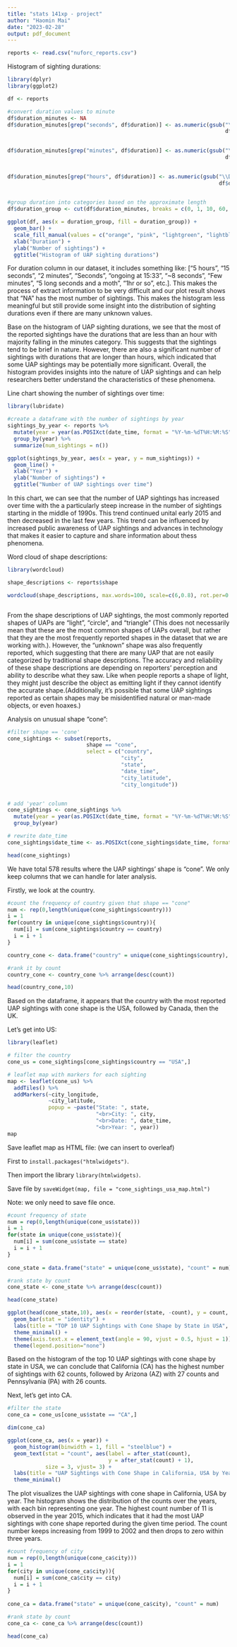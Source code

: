 ```yaml
---
title: "stats 141xp - project"
author: "Haomin Mai"
date: "2023-02-28"
output: pdf_document
---
```



```r

reports <- read.csv("nuforc_reports.csv")

```


Histogram of sighting durations:

```r
library(dplyr)
library(ggplot2)

df <- reports

#convert duration values to minute
df$duration_minutes <- NA
df$duration_minutes[grep("seconds", df$duration)] <- as.numeric(gsub("\\D", "",
                                                                     df$duration[grep("seconds",
                                                                                      df$duration)]))/60

df$duration_minutes[grep("minutes", df$duration)] <- as.numeric(gsub("\\D", "",
                                                                     df$duration[grep("minutes",
                                                                                      df$duration)]))

df$duration_minutes[grep("hours", df$duration)] <- as.numeric(gsub("\\D", "",
                                                                   df$duration[grep("hours",
                                                                                    df$duration)]))*60

#group duration into categories based on the approximate length
df$duration_group <- cut(df$duration_minutes, breaks = c(0, 1, 10, 60, Inf), labels = c("Seconds", "Minutes", "Hours", "Longer"))

ggplot(df, aes(x = duration_group, fill = duration_group)) +
  geom_bar() +
  scale_fill_manual(values = c("orange", "pink", "lightgreen", "lightblue")) +
  xlab("Duration") +
  ylab("Number of sightings") +
  ggtitle("Histogram of UAP sighting durations")

```


For duration column in our dataset, it includes something like: ["5 hours", "15 seconds", "2 minutes", "Seconds", "ongoing at 15:33", "~8 seconds", "Few minutes", "5 long seconds and a moth", "1hr or so", etc.]. This makes the process of extract information to be very difficult and our plot result shows that "NA" has the most number of sightings. This makes the histogram less meaningful but still provide some insight into the distribution of sighting durations even if there are many unknown values.

Base on the histogram of UAP sighting durations, we see that the most of the reported sightings have the durations that are less than an hour with majority falling in the minutes category. This suggests that the sightings tend to be brief in nature. However, there are also a significant number of sightings with durations that are longer than hours, which indicated that some UAP sightings may be potentially more significant. Overall, the histogram provides insights into the nature of UAP sightings and can help researchers better understand the characteristics of these phenomena.



Line chart showing the number of sightings over time:

```r

library(lubridate)

#create a dataframe with the number of sightings by year
sightings_by_year <- reports %>%
  mutate(year = year(as.POSIXct(date_time, format = "%Y-%m-%dT%H:%M:%S"))) %>%
  group_by(year) %>%
  summarize(num_sightings = n())

ggplot(sightings_by_year, aes(x = year, y = num_sightings)) +
  geom_line() +
  xlab("Year") +
  ylab("Number of sightings") +
  ggtitle("Number of UAP sightings over time")


```


In this chart, we can see that the number of UAP sightings has increased over time with the a particularly steep increase in the number of sightings starting in the middle of 1990s. This trend continued unital early 2015 and then decreased in the last few years. This trend can be influenced by increased public awareness of UAP sightings and advances in technology that makes it easier to capture and share information about thess phenomena.


Word cloud of shape descriptions:

```r

library(wordcloud)

shape_descriptions <- reports$shape

wordcloud(shape_descriptions, max.words=100, scale=c(6,0.8), rot.per=0.3, random.order=FALSE, colors=brewer.pal(8, "Dark2"))



```


From the shape descriptions of UAP sightings, the most commonly reported shapes of UAPs are “light”, “circle”, and “triangle” (This does not necessarily mean that these are the most common shapes of UAPs overall, but rather that they are the most frequently reported shapes in the dataset that we are working with.). However, the “unknown” shape was also frequently reported, which suggesting that there are many UAP that are not easily categorized by traditional shape descriptions. The accuracy and reliability of these shape descriptions are depending on reporters’ perception and ability to describe what they saw. Like when people reports a shape of light, they might just describe the object as emitting light if they cannot identify the accurate shape.(Additionally, it's possible that some UAP sightings reported as certain shapes may be misidentified natural or man-made objects, or even hoaxes.)



Analysis on unusual shape "cone":

```r

#filter shape == 'cone'
cone_sightings <- subset(reports,
                         shape == "cone",
                         select = c("country",
                                    "city",
                                    "state",
                                    "date_time",
                                    "city_latitude",
                                    "city_longitude"))


# add 'year' column 
cone_sightings <- cone_sightings %>%
  mutate(year = year(as.POSIXct(date_time, format = "%Y-%m-%dT%H:%M:%S"))) %>%
  group_by(year)

# rewrite date_time
cone_sightings$date_time <- as.POSIXct(cone_sightings$date_time, format = "%Y-%m-%dT%H:%M:%S")

head(cone_sightings)

```

We have total 578 results where the UAP sightings' shape is "cone". We only keep columns that we can handle for later analysis.

Firstly, we look at the country.

```r

#count the frequency of country given that shape == "cone"
num <- rep(0,length(unique(cone_sightings$country)))
i = 1
for(country in unique(cone_sightings$country)){
  num[i] = sum(cone_sightings$country == country)
  i = i + 1
}

country_cone <- data.frame("country" = unique(cone_sightings$country), "count" = num)

#rank it by count
country_cone <- country_cone %>% arrange(desc(count))

head(country_cone,10)


```


Based on the dataframe, it appears that the country with the most reported UAP sightings with cone shape is the USA, followed by Canada, then the UK.

Let's get into US:

```r
library(leaflet)

# filter the country
cone_us = cone_sightings[cone_sightings$country == "USA",]

# leaflet map with markers for each sighting
map <- leaflet(cone_us) %>% 
  addTiles() %>%
  addMarkers(~city_longitude,
             ~city_latitude,
             popup = ~paste("State: ", state,
                            "<br>City: ", city,
                            "<br>Date: ", date_time,
                            "<br>Year: ", year))
map


```

Save leaflet map as HTML file: (we can insert to overleaf)

First to `install.packages("htmlwidgets")`.

Then import the library `library(htmlwidgets)`.

Save file by `saveWidget(map, file = "cone_sightings_usa_map.html")`

Note: we only need to save file once. 



```r

#count frequency of state
num = rep(0,length(unique(cone_us$state)))
i = 1
for(state in unique(cone_us$state)){
  num[i] = sum(cone_us$state == state)
  i = i + 1
}
 
cone_state = data.frame("state" = unique(cone_us$state), "count" = num)

#rank state by count
cone_state <- cone_state %>% arrange(desc(count))

head(cone_state)

```


```r

ggplot(head(cone_state,10), aes(x = reorder(state, -count), y = count, fill = state)) +
  geom_bar(stat = "identity") +
  labs(title = "TOP 10 UAP Sightings with Cone Shape by State in USA", x = "State", y = "Count") +
  theme_minimal() +
  theme(axis.text.x = element_text(angle = 90, vjust = 0.5, hjust = 1)) +
  theme(legend.position="none")


```


Based on the histogram of the top 10 UAP sightings with cone shape by state in USA, we can conclude that California (CA) has the highest number of sightings with 62 counts, followed by Arizona (AZ) with 27 counts and Pennsylvania (PA) with 26 counts. 


Next, let's get into CA.

```r

#filter the state
cone_ca = cone_us[cone_us$state == "CA",]

dim(cone_ca)

```


```r

ggplot(cone_ca, aes(x = year)) +
  geom_histogram(binwidth = 1, fill = "steelblue") +
  geom_text(stat = "count", aes(label = after_stat(count),
                                y = after_stat(count) + 1),
            size = 3, vjust= 3) +
  labs(title = "UAP Sightings with Cone Shape in California, USA by Year", x = "Year", y = "Count") +
  theme_minimal()


```


The plot visualizes the UAP sightings with cone shape in California, USA by year. The histogram shows the distribution of the counts over the years, with each bin representing one year. The highest count number of 11 is observed in the year 2015, which indicates that it had the most UAP sightings with cone shape reported during the given time period. The count number keeps increasing from 1999 to 2002 and then drops to zero within three years. 


```r


#count frequency of city
num = rep(0,length(unique(cone_ca$city)))
i = 1
for(city in unique(cone_ca$city)){
  num[i] = sum(cone_ca$city == city)
  i = i + 1
}
 
cone_ca = data.frame("state" = unique(cone_ca$city), "count" = num)

#rank state by count
cone_ca <- cone_ca %>% arrange(desc(count))

head(cone_ca)

```



```r



```

